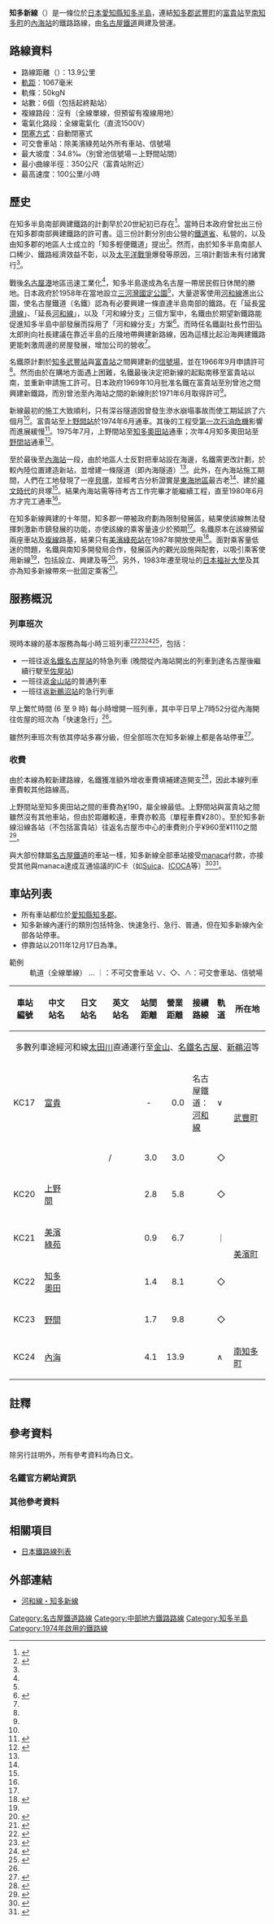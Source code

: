 {{Infobox 鐵道路線
|日文原名 = 知多新線
|平假名 = ちたしんせん
|羅馬拼音 = Chita shinsen
|路線名稱 = [[File:Meitetsu_logomark_2.svg|20px]] 知多新線
|路線顏色 = #2a9dd8
|標誌 = NP-KC.png
|圖片 = Meitetsu Ltd.Exp. 3100 and 3100 series.jpg
|圖片大小 = 300px
|圖片說明 = 進入知多奧田站開往內海的全車一般車特急
|路線記號 = {{名鐵車站編號|KC}}
|起點 = [[富貴站_(日本)|富貴站]]
|終點 = [[內海站_(愛知縣)|內海站]]
|站數 = 6個
|通車 = 1974年6月30日
|最後延伸 = 1980年6月5日
|擁有者 = [[名古屋鐵道|名古屋鐵道]]
|路線距離 = 13.9公里
|軌距 = 1067毫米
|電氣化方式 = [[直流電|直流電]]1,500 [[伏特|V]] [[高架電纜|高架電纜]]
|最高速度 = 100公里/小時
|路線圖 = [[File:Linemap_of_Chita_Line.svg|300px]]
}}
{{名古屋鐵道RDT/知多新線}}

'''知多新線'''（{{jpn|j=知多新線|hg=ちたしんせん|rm=Chita Shinsen|f=y}}）是一條位於[[日本|日本]][[愛知縣|愛知縣]][[知多半島|知多半島]]，連結[[知多郡|知多郡]][[武豐町|武豐町]]的[[富貴站_(日本)|富貴站]]至[[南知多町|南知多町]]的[[內海站_(愛知縣)|內海站]]的鐵路路線，由[[名古屋鐵道|名古屋鐵道]]興建及營運。

== 路線資料 ==
* 路線距離（{{link-ja|營業距離|営業キロ}}）：13.9公里
* [[軌距|軌距]]：1067毫米
* 軌條：50kgN
* 站數：6個（包括起終點站）
* 複線路段：沒有（全線單線，但預留有複線用地）
* 電氣化路段：全線電氣化（直流1500V）
* [[閉塞_(鐵路)|閉塞方式]]：自動閉塞式
* 可交會車站：除美濱綠苑站外所有車站、信號場
* 最大坡度：34.8‰（別曾池信號場－上野間站間）
* 最小曲線半徑：350公尺（富貴站附近）
* 最高速度：100公里/小時

== 歷史 ==
在知多半島南部興建鐵路的計劃早於20世紀初已存在<ref name="meitetsu1994">{{Cite book|year=1994|title=名古屋鉄道百年史|publisher=[[名古屋鐵道|名古屋鐵道]]}}</ref>{{rp|449}}。當時日本政府曾批出三份在知多郡南部興建鐵路的許可書。這三份計劃分別由公營的[[鐵道省_(日本)|鐵道省]]、私營的{{tsl|ja|愛知電気鉄道|愛知電氣鐵道}}，以及由知多郡的地區人士成立的「知多輕便鐵道」提出<ref name="100nen">{{Cite book|author=中村隆義|year=1995|title=鉄路風雪の百年―なるほど・ザ・名鉄|publisher={{tsl|ja|中部経済新聞社|中部經濟新聞社}}|isbn=978-4885200175}}</ref>{{rp|247}}。然而，由於知多半島南部人口稀少、鐵路經濟效益不彰，以及[[太平洋戰爭|太平洋戰爭]]爆發等原因，三項計劃皆未有付諸實行<ref name="100nen" />{{rp|247}}。

戰後[[名古屋港|名古屋港]]地區迅速工業化<ref name="meitetsu1994"/>{{rp|449}}，知多半島遂成為名古屋一帶居民假日休閒的勝地。日本政府於1958年在當地設立[[三河灣國定公園|三河灣國定公園]]<ref name="meitetsu1994"/>{{rp|449}}，大量遊客使用[[河和線|河和線]]進出公園，使名古屋鐵道（名鐵）認為有必要興建一條直達半島南部的鐵路。在「延長[[常滑線|常滑線]]」、「延長[[河和線|河和線]]」，以及「河和線分支」三個方案中，名鐵由於期望新鐵路能促進知多半島中部發展而採用了「河和線分支」方案<ref name="Daikenkyu">{{Cite book|author=川島令三|year=2002|title = 全国鉄道事情大研究 名古屋東部篇|publisher =草思社|isbn=978-4794211408}}</ref>{{rp|170}}。而時任名鐵副社長竹田弘太郎則向社長{{tsl|ja|土川元夫}}建議在靠近半島的丘陵地帶興建新路線，因為這樣比起沿海興建鐵路更能刺激周邊的房屋發展，增加公司的營收<ref name="100nen" />{{rp|243}}。

名鐵原計劃於[[知多武豐站|知多武豐站]]與[[富貴站_(日本)|富貴站]]之間興建新的[[信號場|信號場]]，並在1966年9月申請許可<ref name="100nen" />{{rp|243}}。然而由於在購地方面遇上困難，名鐵最後決定把新線的起點南移至富貴站以南，並重新申請施工許可。日本政府1969年10月批准名鐵在富貴站至別曾池之間興建新鐵路，而別曾池至內海站之間的新線則於1971年6月取得許可<ref name="meitetsu1994"/>{{rp|449}}。

新線最初的施工大致順利，只有深谷隧道因曾發生滲水崩塌事故而使工期延誤了六個月<ref name="100nen"/>{{rp|244}}。富貴站至[[上野間站|上野間站]]於1974年6月通車。其後的工程受[[第一次石油危機|第一次石油危機]]影響而進展緩慢<ref name="RP624-100">{{Cite journal|author=青木栄一|title=名古屋鉄道のあゆみ [戦後編] -路線網の形成と地域開発-|date=1996-7|publisher=電気車研究会|journal=鉄道ピクトリアル|volume=624|page=100}}</ref>。1975年7月，上野間站至[[知多奧田站|知多奧田站]]通車；次年4月知多奧田站至[[野間站|野間站]]通車<ref name="Minamichita">{{Cite book|author=南知多町誌編集委員会|year=1991|title=南知多町誌 本文編|publisher=南知多町}}</ref>{{rp|669}}。

至於最後至[[內海站_(愛知縣)|內海站]]一段，由於地區人士反對把車站設在海邊，名鐵需更改計劃，於較內陸位置建造新站，並增建一條隧道（即內海隧道）<ref name="100nen" />{{rp|245}}。此外，在內海站施工期間，人們在工地發現了一座[[貝塚|貝塚]]，並經考古分析證實是[[東海地區|東海地區]]最古老<ref name="meitetsu1994" />{{rp|503}}、建於[[繩文時代|繩文時代]]的貝塚<ref name="Daikenkyu" />{{rp|170}}。結果內海站需等待考古工作完畢才能繼續工程，直至1980年6月方才完工通車<ref name="Minamichita" />{{rp|669}}。

在知多新線興建的十年間，知多郡一帶被政府劃為限制發展區，結果使該線無法發揮刺激新市鎮發展的功能，亦使該線的乘客量遠少於預期<ref name="meitetsu1994" />{{rp|504}}。名鐵原本在該線預留兩座車站及[[複線鐵路|複線]]路基，結果只有[[美濱綠苑站|美濱綠苑站]]在1987年開放使用<ref name="RP816-115">{{Cite journal|author = 清水武|title =名古屋鉄道の新線展開を振り返る|date = 2009-3 |publisher = 電気車研究会|journal = 鉄道ピクトリアル |volume = 816|page=115 }}</ref>。面對乘客量低迷的問題，名鐵與南知多開發局合作，發展區內的觀光設施與配套，以吸引乘客使用新線<ref name="meitetsu1994" />{{rp|504}}，包括設立{{tsl|ja|名鉄海上観光船|名鐵海上觀光船}}、興建{{tsl|ja|南知多ビーチランド|南知多海灘樂園}}及{{tsl|ja|内海フォレストパーク|內海森林公園}}等<ref name="RP473-95">{{Cite journal|author=三木理史|title =名鉄と観光　沿線地域の開発|date=1986-12|publisher = 電気車研究会|journal = 鉄道ピクトリアル |volume = 473|page=95}}</ref>。另外，1983年遷至現址的[[日本福祉大學|日本福祉大學]]及其{{tsl|ja|日本福祉大学付属高等学校|日本福祉大學附屬高中|附屬高中}}亦為知多新線帶來一批固定乘客<ref name="RP816-39">{{Cite journal|author = 太田貴之|title =輸送と運転 近年の動向|date = 2009-3|publisher = 電気車研究会|journal = 鉄道ピクトリアル |volume = 816|page= 39}}</ref>。

== 服務概況 ==
=== 列車班次 ===
現時本線的基本服務為每小時三班列車<ref group="名" name="內海平">{{cite web|url=http://www.meitetsu.co.jp/ekibetsu/timetable/timetable/tt241611.html|title=內海站平日時間表|accessdate=2017-03-17|archive-date=2016-09-29|archive-url=https://web.archive.org/web/20160929221635/http://www.meitetsu.co.jp/ekibetsu/timetable/timetable/tt241611.html|dead-url=no}}</ref><ref group="名" name="內海休">{{cite web|url=http://www.meitetsu.co.jp/ekibetsu/timetable/timetable/tt241612.html|title=內海站假日時間表|accessdate=2017-03-17|archive-date=2017-09-19|archive-url=https://web.archive.org/web/20170919020157/http://www.meitetsu.co.jp/ekibetsu/timetable/timetable/tt241612.html|dead-url=no}}</ref><ref group="名" name="富貴上平">{{cite web|url=http://www.meitetsu.co.jp/ekibetsu/timetable/timetable/tt233131.html|title=富貴站往內海方向平日時間表|accessdate=2017-03-17|archive-date=2017-04-04|archive-url=https://web.archive.org/web/20170404042906/http://www.meitetsu.co.jp/ekibetsu/timetable/timetable/tt233131.html|dead-url=no}}</ref><ref group="名" name="富貴上休">{{cite web|url=http://www.meitetsu.co.jp/ekibetsu/timetable/timetable/tt233132.html|title=富貴站往內海方向假日時間表|accessdate=2017-03-17|archive-date=2010-09-21|archive-url=https://web.archive.org/web/20100921184823/http://www.meitetsu.co.jp/ekibetsu/timetable/timetable/tt233132.html|dead-url=no}}</ref>，包括：
* 一班往返[[名鐵名古屋站|名鐵名古屋站]]的特急列車 (晚間從內海站開出的列車到達名古屋後繼續行駛至[[佐屋站|佐屋站]])
* 一班往返[[金山站_(愛知縣)|金山站]]的普通列車
* 一班往返[[新鵜沼站|新鵜沼站]]的急行列車
早上繁忙時間 (6 至 9 時) 每小時增開一班列車，其中平日早上7時52分從內海開往佐屋的班次為「快速急行」<ref group="名" name="內海平" />。

雖然列車班次有依其停站多寡分級，但全部班次在知多新線上都是各站停車<ref group="名" name="KC">{{cite web|url=http://www.meitetsu.co.jp/train/station_info/line07/index.html|title=路線・駅情報 (河和線・知多新線)|work=電車のご利用案内|accessdate=2017-03-17|archive-date=2018-07-15|archive-url=https://web.archive.org/web/20180715193611/http://www.meitetsu.co.jp/train/station_info/line07/index.html|dead-url=no}}</ref>。

=== 收費 ===
由於本線為較新建路線，名鐵獲准額外增收車費填補建造開支<ref group="名" name="加算">{{cite web|url=http://www.meitetsu.co.jp/train/ticket_fare/fare/kasan_genjou160627.pdf|title=加算運賃の現状について|accessdate=2017-03-17|archive-date=2016-08-06|archive-url=https://web.archive.org/web/20160806232337/http://www.meitetsu.co.jp/train/ticket_fare/fare/kasan_genjou160627.pdf|dead-url=no}}</ref>，因此本線列車車費較其他路線高。

上野間站至知多奧田站之間的車費為[[日圓|¥]]190，屬全線最低。上野間站與富貴站之間雖然沒有其他車站，但由於距離較遠，車費亦較高（單程車費¥280）。至於知多新線沿線各站（不包括富貴站）往返名古屋市中心的車費則介乎¥960至¥1110之間<ref group="名" name="FT">{{cite web|url=http://www.meitetsu.co.jp/train/ticket_fare/fare/kouwa_chita.pdf|title=河和線・知多新線運賃表|accessdate=2017-03-17|archive-date=2018-02-05|archive-url=https://web.archive.org/web/20180205212846/http://www.meitetsu.co.jp/train/ticket_fare/fare/kouwa_chita.pdf|dead-url=no}}</ref>。

與大部份隸屬[[名古屋鐵道|名古屋鐵道]]的車站一樣，知多新線全部車站接受[[manaca|manaca]]付款，亦接受其他與manaca達成互通協議的IC卡（如[[Suica|Suica]]、[[ICOCA|ICOCA]]等）<ref group="名" name="manaca">{{cite web|url=http://www.meitetsu.co.jp/manaca/transportation/mutual_use/|title=全国相互利用サービス|accessdate=2017-03-17|archive-date=2017-05-02|archive-url=https://web.archive.org/web/20170502231853/http://www.meitetsu.co.jp/manaca/transportation/mutual_use/|dead-url=no}}</ref><ref name="manaca_nagoya">{{cite web|url=https://www.kotsu.city.nagoya.jp/jp/pc/MANACA/TRP0000779.htm|title=交通系ICカードの全国相互利用|publisher=名古屋市交通局|accessdate=2017-03-17|archive-date=2017-03-06|archive-url=https://web.archive.org/web/20170306035105/https://www.kotsu.city.nagoya.jp/jp/pc/MANACA/TRP0000779.htm|dead-url=no}}</ref>。

== 車站列表 ==
*所有車站都位於[[愛知縣|愛知縣]][[知多郡|知多郡]]。
*知多新線內運行的類別包括特急、快速急行、急行、普通，但在知多新線內全部各站停車。
*停靠站以2011年12月17日為準。
;範例
:軌道（全線單線） … ｜：不可交會車站 ∨、◇、∧：可交會車站、信號場
{| class="wikitable" rules="all"
|-
!style="width:3em;"|車站編號
!style="width:5em;"|中文站名
!style="width:5em;"|日文站名
!style="width:5em;"|英文站名
!style="width:2.5em;"|站間距離
!style="width:2.5em;"|營業距離
!接續路線
!style="width:1em;"|軌道
!style="width:6em;"|所在地
|-style="border-top:solid 2px #2a9dd8;"
|colspan="9" style="text-align:center;"|多數列車途經{{名鐵車站編號|KC}}河和線[[太田川站|太田川]]直通運行至[[金山站_(愛知縣)|金山]]、[[名鐵名古屋站|名鐵名古屋]]、[[新鵜沼站|新鵜沼]]等
|-
!KC17
|[[富貴站_(日本)|富貴]]
|{{lang|ja|富貴}}
|{{lang|en|Fuki}}
|style="text-align: center;"|-
|style="text-align: right;"|0.0
|名古屋鐵道：{{名鐵車站編號|KC}} [[河和線|河和線]]
|∨
|style="text-align: left;" rowspan="2"|[[武豐町|武豐町]]
|-
! 
|{{link-ja|別曾池信號場|別曽池信号場}}
|{{lang|ja|別曽池信号場}}
|/
|style="text-align: right;"|3.0
|style="text-align: right;"|3.0
| 
|◇
|-
!KC20
|[[上野間站|上野間]]
|{{lang|ja|上野間}}
|{{lang|en|Kami-Noma}}
|style="text-align: right;"|2.8
|style="text-align: right;"|5.8
| 
|◇
|style="text-align: left;" rowspan="4"|[[美濱町_(愛知縣)|美濱町]]
|-
!KC21
|[[美濱綠苑站|美濱綠苑]]
|{{lang|ja|美浜緑苑}}
|{{lang|en|Mihama-Ryokuen}}
|style="text-align: right;"|0.9
|style="text-align: right;"|6.7
| 
|｜
|-
!KC22
|[[知多奧田站|知多奧田]]
|{{lang|ja|知多奥田}}
|{{lang|en|Chita-Okuda}}
|style="text-align: right;"|1.4
|style="text-align: right;"|8.1
| 
|◇
|-
!KC23
|[[野間站|野間]]
|{{lang|ja|野間}}
|{{lang|en|Noma}}
|style="text-align: right;"|1.7
|style="text-align: right;"|9.8
| 
|◇
|-
!KC24
|[[內海站_(愛知縣)|內海]]
|{{lang|ja|内海}}
|{{lang|en|Utsumi}}
|style="text-align: right;"|4.1
|style="text-align: right;"|13.9
| 
|∧
|style="text-align: left;"|[[南知多町|南知多町]]
|}

== 註釋 ==
{{Reflist|group="註"}}

== 參考資料 ==
除另行註明外，所有參考資料均為日文。

=== 名鐵官方網站資訊 ===
{{Reflist|group="名"}}

=== 其他參考資料 ===
{{Reflist}}

== 相關項目 ==
{{commonscat|Meitetsu Chita New Line}}
*[[日本鐵路線列表|日本鐵路線列表]]

== 外部連結 ==
*[http://www.meitetsu.co.jp/train/station_info/line07/index.html 河和線・知多新線] {{Wayback|url=http://www.meitetsu.co.jp/train/station_info/line07/index.html |date=20180715193611 }} {{ja}}

{{知多新線}}
{{名古屋鐵道路線}}
{{名古屋大眾運輸}}
{{DEFAULTSORT:Chita Shinsen}}
[[Category:名古屋鐵道路線|Category:名古屋鐵道路線]]
[[Category:中部地方鐵路路線|Category:中部地方鐵路路線]]
[[Category:知多半島|Category:知多半島]]
[[Category:1974年啟用的鐵路線|Category:1974年啟用的鐵路線]]